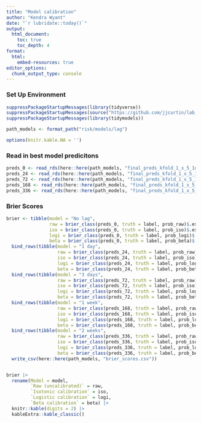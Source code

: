 ```yaml
---
title: "Model calibration"
author: "Kendra Wyant"
date: "`r lubridate::today()`"
output: 
  html_document:
    toc: true 
    toc_depth: 4
format:
  html:
    embed-resources: true
editor_options: 
  chunk_output_type: console
---
```


### Set Up Environment

```r
suppressPackageStartupMessages(library(tidyverse))
suppressPackageStartupMessages(source("https://github.com/jjcurtin/lab_support/blob/main/format_path.R?raw=true"))
suppressPackageStartupMessages(library(tidymodels))

path_models <- format_path("risk/models/lag")

options(knitr.kable.NA = '')
```


### Read in best model predicitons
```r
preds_0 <- read_rds(here::here(path_models, "final_preds_kfold_1_x_5_1day_0_v3_strat_lh_final.rds"))
preds_24 <- read_rds(here::here(path_models, "final_preds_kfold_1_x_5_1day_24_v3_strat_lh_final.rds"))
preds_72 <- read_rds(here::here(path_models, "final_preds_kfold_1_x_5_1day_72_v3_strat_lh_final.rds"))
preds_168 <- read_rds(here::here(path_models, "final_preds_kfold_1_x_5_1day_168_v3_strat_lh_final.rds"))
preds_336 <- read_rds(here::here(path_models, "final_preds_kfold_1_x_5_1day_336_v3_strat_lh_final.rds"))
```


### Brier Scores


```r
brier <- tibble(model = "No lag",
                raw = brier_class(preds_0, truth = label, prob_raw)$.estimate,
                iso = brier_class(preds_0, truth = label, prob_iso)$.estimate,
                logi = brier_class(preds_0, truth = label, prob_logi)$.estimate,
                beta = brier_class(preds_0, truth = label, prob_beta)$.estimate) |> 
  bind_rows(tibble(model = "1 day",
                   raw = brier_class(preds_24, truth = label, prob_raw)$.estimate,
                   iso = brier_class(preds_24, truth = label, prob_iso)$.estimate,
                   logi = brier_class(preds_24, truth = label, prob_logi)$.estimate,
                   beta = brier_class(preds_24, truth = label, prob_beta)$.estimate)) |> 
  bind_rows(tibble(model = "3 days",
                   raw = brier_class(preds_72, truth = label, prob_raw)$.estimate,
                   iso = brier_class(preds_72, truth = label, prob_iso)$.estimate,
                   logi = brier_class(preds_72, truth = label, prob_logi)$.estimate,
                   beta = brier_class(preds_72, truth = label, prob_beta)$.estimate)) |> 
  bind_rows(tibble(model = "1 week",
                   raw = brier_class(preds_168, truth = label, prob_raw)$.estimate,
                   iso = brier_class(preds_168, truth = label, prob_iso)$.estimate,
                   logi = brier_class(preds_168, truth = label, prob_logi)$.estimate,
                   beta = brier_class(preds_168, truth = label, prob_beta)$.estimate)) |> 
  bind_rows(tibble(model = "2 weeks",
                   raw = brier_class(preds_336, truth = label, prob_raw)$.estimate,
                   iso = brier_class(preds_336, truth = label, prob_iso)$.estimate,
                   logi = brier_class(preds_336, truth = label, prob_logi)$.estimate,
                   beta = brier_class(preds_336, truth = label, prob_beta)$.estimate)) |> 
  write_csv(here::here(path_models, "brier_scores.csv"))


brier |> 
  rename(Model = model, 
         `Raw (uncalibrated)` = raw,
         `Isotonic calibration` = iso,
         `Logistic calibration` = logi,
         `Beta calibration` = beta) |> 
  knitr::kable(digits = 2) |> 
  kableExtra::kable_classic()
```

